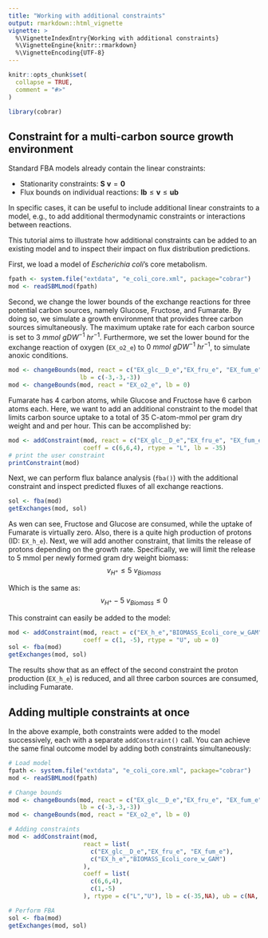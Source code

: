 ```yaml
---
title: "Working with additional constraints"
output: rmarkdown::html_vignette
vignette: >
  %\VignetteIndexEntry{Working with additional constraints}
  %\VignetteEngine{knitr::rmarkdown}
  %\VignetteEncoding{UTF-8}
---
```


```r
knitr::opts_chunk$set(
  collapse = TRUE,
  comment = "#>"
)
```

```r
library(cobrar)
```

## Constraint for a multi-carbon source growth environment

Standard FBA models already contain the linear constraints:

* Stationarity constraints: $\boldsymbol{S}\ \boldsymbol{v}=\boldsymbol{0}$
* Flux bounds on individual reactions: $\boldsymbol{lb} \le \boldsymbol{v} \le \boldsymbol{ub}$

In specific cases, it can be useful to include additional linear constraints to a model, e.g., to add additional thermodynamic constraints or interactions between reactions.

This tutorial aims to illustrate how additional constraints can be added to an existing model and to inspect their impact on flux distribution predictions.

First, we load a model of *Escherichia coli*'s core metabolism.

```r
fpath <- system.file("extdata", "e_coli_core.xml", package="cobrar")
mod <- readSBMLmod(fpath)
```

Second, we change the lower bounds of the exchange reactions for three potential carbon sources, namely Glucose, Fructose, and Fumarate. By doing so, we simulate a growth environment that provides three carbon sources simultaneously. The maximum uptake rate for each carbon source is set to $3\ mmol\  gDW^{-1}\ hr^{-1}$. Furthermore, we set the lower bound for the exchange reaction of oxygen (`EX_o2_e`) to $0\ mmol\ gDW^{-1}\ hr^{-1}$, to simulate anoxic conditions.

```r
mod <- changeBounds(mod, react = c("EX_glc__D_e","EX_fru_e", "EX_fum_e"),
                    lb = c(-3,-3,-3))
mod <- changeBounds(mod, react = "EX_o2_e", lb = 0)
```

Fumarate has 4 carbon atoms, while Glucose and Fructose have 6 carbon atoms each. Here, we want to add an additional constraint to the model that limits carbon source uptake to a total of 35 C-atom-mmol per gram dry weight and and per hour. This can be accomplished by:

```r
mod <- addConstraint(mod, react = c("EX_glc__D_e","EX_fru_e", "EX_fum_e"),
                     coeff = c(6,6,4), rtype = "L", lb = -35)
# print the user constraint
printConstraint(mod)
```
Next, we can perform flux balance analysis (`fba()`) with the additional constraint and inspect predicted fluxes of all exchange reactions.

```r
sol <- fba(mod)
getExchanges(mod, sol)
```


As wen can see, Fructose and Glucose are consumed, while the uptake of Fumarate is virtually zero. Also, there is a quite high production of protons (ID: `EX_h_e`). Next, we will add another constraint, that limits the release of protons depending on the growth rate. Specifically, we will limit the release to 5 mmol per newly formed gram dry weight biomass: $$v_{H^+} \le 5\ v_{Biomass}$$

Which is the same as: $$v_{H^+} - 5\ v_{Biomass} \le 0$$

This constraint can easily be added to the model:
```r
mod <- addConstraint(mod, react = c("EX_h_e","BIOMASS_Ecoli_core_w_GAM"),
                     coeff = c(1, -5), rtype = "U", ub = 0)
sol <- fba(mod)
getExchanges(mod, sol)
```
The results show that as an effect of the second constraint the proton production (`EX_h_e`) is reduced, and all three carbon sources are consumed, including Fumarate.


## Adding multiple constraints at once

In the above example, both constraints were added to the model successively, each with a separate `addConstraint()` call. You can achieve the same final outcome model by adding both constraints simultaneously:

```r
# Load model
fpath <- system.file("extdata", "e_coli_core.xml", package="cobrar")
mod <- readSBMLmod(fpath)

# Change bounds
mod <- changeBounds(mod, react = c("EX_glc__D_e","EX_fru_e", "EX_fum_e"),
                    lb = c(-3,-3,-3))
mod <- changeBounds(mod, react = "EX_o2_e", lb = 0)

# Adding constraints
mod <- addConstraint(mod,
                     react = list(
                       c("EX_glc__D_e","EX_fru_e", "EX_fum_e"),
                       c("EX_h_e","BIOMASS_Ecoli_core_w_GAM")
                     ),
                     coeff = list(
                       c(6,6,4),
                       c(1,-5)
                     ), rtype = c("L","U"), lb = c(-35,NA), ub = c(NA, 0))

# Perform FBA
sol <- fba(mod)
getExchanges(mod, sol)
```
